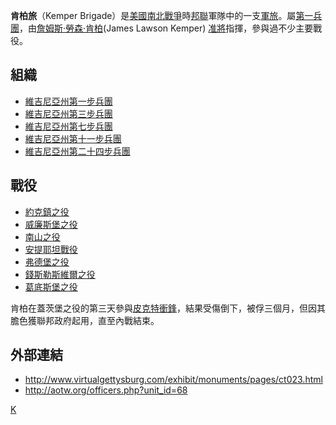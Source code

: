 '''肯柏旅'''（Kemper Brigade）是[[美國|美國]][[南北戰爭|南北戰爭]]時[[邦聯|邦聯]]軍隊中的一支[[軍旅|軍旅]]。屬[[第一兵團(邦聯)|第一兵團]]，由[[詹姆斯·勞森·肯柏|詹姆斯·勞森·肯柏]](James Lawson Kemper) [[准將|准將]]指揮，參與過不少主要戰役。

==組織==
*[[維吉尼亞州第一步兵團|維吉尼亞州第一步兵團]]
*[[維吉尼亞州第三步兵團|維吉尼亞州第三步兵團]]
*[[維吉尼亞州第七步兵團|維吉尼亞州第七步兵團]]
*[[維吉尼亞州第十一步兵團|維吉尼亞州第十一步兵團]]
*[[維吉尼亞州第二十四步兵團|維吉尼亞州第二十四步兵團]]

==戰役==
*[[約克鎮之役|約克鎮之役]]
*[[威廉斯堡之役|威廉斯堡之役]]
*[[南山之役|南山之役]]
*[[安提耶坦戰役|安提耶坦戰役]]
*[[弗德堡之役|弗德堡之役]]
*[[錢斯勒斯維爾之役|錢斯勒斯維爾之役]]
*[[葛底斯堡之役|葛底斯堡之役]]

肯柏在蓋茨堡之役的第三天參與[[皮克特衝鋒|皮克特衝鋒]]，結果受傷倒下，被俘三個月，但因其膽色獲聯邦政府起用，直至內戰結束。

==外部連結==
*http://www.virtualgettysburg.com/exhibit/monuments/pages/ct023.html {{Wayback|url=http://www.virtualgettysburg.com/exhibit/monuments/pages/ct023.html |date=20160304125338 }}
*http://aotw.org/officers.php?unit_id=68 {{Wayback|url=http://aotw.org/officers.php?unit_id=68 |date=20071027093219 }}

[[Category:邦聯軍旅|K]]
